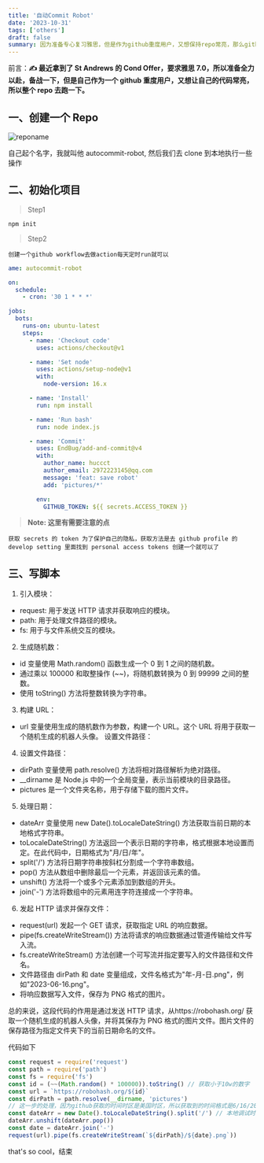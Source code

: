 ```yaml
---
title: '自动Commit Robot'
date: '2023-10-31'
tags: ['others']
draft: false
summary: 因为准备专心复习雅思，但是作为github重度用户，又想保持repo常亮，那么github action 自然少不了...
---
```


前言：**✍️ 最近拿到了 St Andrews 的 Cond Offer，要求雅思 7.0，所以准备全力以赴，备战一下，但是自己作为一个 github 重度用户，又想让自己的代码常亮，所以整个 repo 去跑一下。**

## 一、创建一个 Repo

![reponame](https://cdn.jsdelivr.net/gh/huccct/picx-images-hosting@master/20240214/截屏2024-02-14-21.54.12.24dmgvlprfkw.webp)

自己起个名字，我就叫他 autocommit-robot, 然后我们去 clone 到本地执行一些操作

## 二、初始化项目

> Step1

`npm init`

> Step2

`创建一个github workflow去做action每天定时run就可以`

```yaml
ame: autocommit-robot

on:
  schedule:
    - cron: '30 1 * * *'

jobs:
  bots:
    runs-on: ubuntu-latest
    steps:
      - name: 'Checkout code'
        uses: actions/checkout@v1

      - name: 'Set node'
        uses: actions/setup-node@v1
        with:
          node-version: 16.x

      - name: 'Install'
        run: npm install

      - name: 'Run bash'
        run: node index.js

      - name: 'Commit'
        uses: EndBug/add-and-commit@v4
        with:
          author_name: huccct
          author_email: 2972223145@qq.com
          message: 'feat: save robot'
          add: 'pictures/*'

        env:
          GITHUB_TOKEN: ${{ secrets.ACCESS_TOKEN }}
```

> **Note: 这里有需要注意的点**

`获取 secrets 的 token 为了保护自己的隐私，获取方法是去 github profile 的 develop setting 里面找到 personal access tokens 创建一个就可以了`

## 三、写脚本

1. 引入模块：

- request: 用于发送 HTTP 请求并获取响应的模块。
- path: 用于处理文件路径的模块。
- fs: 用于与文件系统交互的模块。

2. 生成随机数：

- id 变量使用 Math.random() 函数生成一个 0 到 1 之间的随机数。
- 通过乘以 100000 和取整操作 (~~)，将随机数转换为 0 到 99999 之间的整数。
- 使用 toString() 方法将整数转换为字符串。

3. 构建 URL：

- url 变量使用生成的随机数作为参数，构建一个 URL。这个 URL 将用于获取一个随机生成的机器人头像。
  设置文件路径：

4. 设置文件路径：

- dirPath 变量使用 path.resolve() 方法将相对路径解析为绝对路径。
- \_\_dirname 是 Node.js 中的一个全局变量，表示当前模块的目录路径。
- pictures 是一个文件夹名称，用于存储下载的图片文件。

5. 处理日期：

- dateArr 变量使用 new Date().toLocaleDateString() 方法获取当前日期的本地格式字符串。
- toLocaleDateString() 方法返回一个表示日期的字符串，格式根据本地设置而定。在此代码中，日期格式为"月/日/年"。
- split('/') 方法将日期字符串按斜杠分割成一个字符串数组。
- pop() 方法从数组中删除最后一个元素，并返回该元素的值。
- unshift() 方法将一个或多个元素添加到数组的开头。
- join('-') 方法将数组中的元素用连字符连接成一个字符串。

6. 发起 HTTP 请求并保存文件：

- request(url) 发起一个 GET 请求，获取指定 URL 的响应数据。
- pipe(fs.createWriteStream()) 方法将请求的响应数据通过管道传输给文件写入流。
- fs.createWriteStream() 方法创建一个可写流并指定要写入的文件路径和文件名。
- 文件路径由 dirPath 和 date 变量组成，文件名格式为"年-月-日.png"，例如"2023-06-16.png"。
- 将响应数据写入文件，保存为 PNG 格式的图片。

总的来说，这段代码的作用是通过发送 HTTP 请求，从https://robohash.org/ 获取一个随机生成的机器人头像，并将其保存为 PNG 格式的图片文件。图片文件的保存路径为指定文件夹下的当前日期命名的文件。

代码如下

```js
const request = require('request')
const path = require('path')
const fs = require('fs')
const id = (~~(Math.random() * 100000)).toString() // 获取小于10w的数字
const url = `https://robohash.org/${id}`
const dirPath = path.resolve(__dirname, 'pictures')
// 这一步的处理，因为github获取的时间时区是美国时区，所以获取到的时间格式是6/16/2023，我们可以先split后将年份放到数组第一位，这样就是需要的文件名格式了
const dateArr = new Date().toLocaleDateString().split('/') // 本地调试时用.toLocaleDateString("en")
dateArr.unshift(dateArr.pop())
const date = dateArr.join('-')
request(url).pipe(fs.createWriteStream(`${dirPath}/${date}.png`))
```

that's so cool，结束
